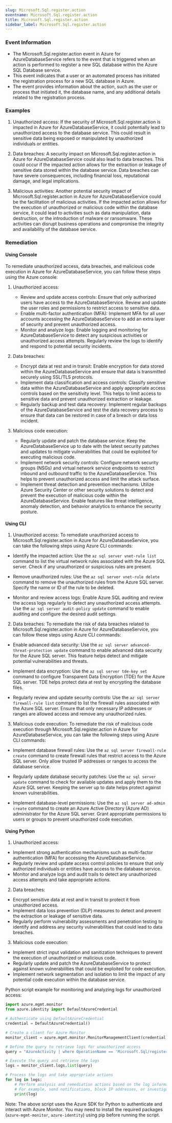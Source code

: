 ```yaml
--- 
slug: Microsoft.Sql.register.action
eventname: Microsoft.Sql.register.action
title: Microsoft.Sql.register.action
sidebar_label: Microsoft.Sql.register.action
---
```

                       
### Event Information

- The Microsoft.Sql.register.action event in Azure for AzureDatabaseService refers to the event that is triggered when an action is performed to register a new SQL database within the Azure SQL Database service.
- This event indicates that a user or an automated process has initiated the registration process for a new SQL database in Azure.
- The event provides information about the action, such as the user or process that initiated it, the database name, and any additional details related to the registration process.


### Examples

1. Unauthorized access: If the security of Microsoft.Sql.register.action is impacted in Azure for AzureDatabaseService, it could potentially lead to unauthorized access to the database service. This could result in sensitive data being exposed or manipulated by unauthorized individuals or entities.

2. Data breaches: A security impact on Microsoft.Sql.register.action in Azure for AzureDatabaseService could also lead to data breaches. This could occur if the impacted action allows for the extraction or leakage of sensitive data stored within the database service. Data breaches can have severe consequences, including financial loss, reputational damage, and legal implications.

3. Malicious activities: Another potential security impact of Microsoft.Sql.register.action in Azure for AzureDatabaseService could be the facilitation of malicious activities. If the impacted action allows for the execution of unauthorized or malicious code within the database service, it could lead to activities such as data manipulation, data destruction, or the introduction of malware or ransomware. These activities can disrupt business operations and compromise the integrity and availability of the database service.

### Remediation

#### Using Console

To remediate unauthorized access, data breaches, and malicious code execution in Azure for AzureDatabaseService, you can follow these steps using the Azure console:

1. Unauthorized access:
   - Review and update access controls: Ensure that only authorized users have access to the AzureDatabaseService. Review and update the user roles and permissions to restrict access to sensitive data.
   - Enable multi-factor authentication (MFA): Implement MFA for all user accounts accessing the AzureDatabaseService to add an extra layer of security and prevent unauthorized access.
   - Monitor and analyze logs: Enable logging and monitoring for AzureDatabaseService to detect any suspicious activities or unauthorized access attempts. Regularly review the logs to identify and respond to potential security incidents.

2. Data breaches:
   - Encrypt data at rest and in transit: Enable encryption for data stored within the AzureDatabaseService and ensure that data is transmitted securely using SSL/TLS protocols.
   - Implement data classification and access controls: Classify sensitive data within the AzureDatabaseService and apply appropriate access controls based on the sensitivity level. This helps to limit access to sensitive data and prevent unauthorized extraction or leakage.
   - Regularly backup and test data recovery: Implement regular backups of the AzureDatabaseService and test the data recovery process to ensure that data can be restored in case of a breach or data loss incident.

3. Malicious code execution:
   - Regularly update and patch the database service: Keep the AzureDatabaseService up to date with the latest security patches and updates to mitigate vulnerabilities that could be exploited for executing malicious code.
   - Implement network security controls: Configure network security groups (NSGs) and virtual network service endpoints to restrict inbound and outbound traffic to the AzureDatabaseService. This helps to prevent unauthorized access and limit the attack surface.
   - Implement threat detection and prevention mechanisms: Utilize Azure Security Center or other security solutions to detect and prevent the execution of malicious code within the AzureDatabaseService. Enable features like threat intelligence, anomaly detection, and behavior analytics to enhance the security posture.

#### Using CLI

1. Unauthorized access: To remediate unauthorized access to Microsoft.Sql.register.action in Azure for AzureDatabaseService, you can take the following steps using Azure CLI commands:

- Identify the impacted action: Use the `az sql server vnet-rule list` command to list the virtual network rules associated with the Azure SQL server. Check if any unauthorized or suspicious rules are present.

- Remove unauthorized rules: Use the `az sql server vnet-rule delete` command to remove the unauthorized rules from the Azure SQL server. Specify the name or ID of the rule to be deleted.

- Monitor and review access logs: Enable Azure SQL auditing and review the access logs regularly to detect any unauthorized access attempts. Use the `az sql server audit-policy update` command to enable auditing and configure the desired audit settings.

2. Data breaches: To remediate the risk of data breaches related to Microsoft.Sql.register.action in Azure for AzureDatabaseService, you can follow these steps using Azure CLI commands:

- Enable advanced data security: Use the `az sql server advanced-threat-protection update` command to enable advanced data security for the Azure SQL server. This feature helps detect and mitigate potential vulnerabilities and threats.

- Implement data encryption: Use the `az sql server tde-key set` command to configure Transparent Data Encryption (TDE) for the Azure SQL server. TDE helps protect data at rest by encrypting the database files.

- Regularly review and update security controls: Use the `az sql server firewall-rule list` command to list the firewall rules associated with the Azure SQL server. Ensure that only necessary IP addresses or ranges are allowed access and remove any unauthorized rules.

3. Malicious code execution: To remediate the risk of malicious code execution through Microsoft.Sql.register.action in Azure for AzureDatabaseService, you can take the following steps using Azure CLI commands:

- Implement database firewall rules: Use the `az sql server firewall-rule create` command to create firewall rules that restrict access to the Azure SQL server. Only allow trusted IP addresses or ranges to access the database service.

- Regularly update database security patches: Use the `az sql server update` command to check for available updates and apply them to the Azure SQL server. Keeping the server up to date helps protect against known vulnerabilities.

- Implement database-level permissions: Use the `az sql server ad-admin create` command to create an Azure Active Directory (Azure AD) administrator for the Azure SQL server. Grant appropriate permissions to users or groups to prevent unauthorized code execution.

#### Using Python

1. Unauthorized access:
- Implement strong authentication mechanisms such as multi-factor authentication (MFA) for accessing the AzureDatabaseService.
- Regularly review and update access control policies to ensure that only authorized individuals or entities have access to the database service.
- Monitor and analyze logs and audit trails to detect any unauthorized access attempts and take appropriate actions.

2. Data breaches:
- Encrypt sensitive data at rest and in transit to protect it from unauthorized access.
- Implement data loss prevention (DLP) measures to detect and prevent the extraction or leakage of sensitive data.
- Regularly perform vulnerability assessments and penetration testing to identify and address any security vulnerabilities that could lead to data breaches.

3. Malicious code execution:
- Implement strict input validation and sanitization techniques to prevent the execution of unauthorized or malicious code.
- Regularly update and patch the AzureDatabaseService to protect against known vulnerabilities that could be exploited for code execution.
- Implement network segmentation and isolation to limit the impact of any potential code execution within the database service.

Python script example for monitoring and analyzing logs for unauthorized access:

```python
import azure.mgmt.monitor
from azure.identity import DefaultAzureCredential

# Authenticate using DefaultAzureCredential
credential = DefaultAzureCredential()

# Create a client for Azure Monitor
monitor_client = azure.mgmt.monitor.MonitorManagementClient(credential)

# Define the query to retrieve logs for unauthorized access
query = "AzureActivity | where OperationName == 'Microsoft.Sql/register/action' and ResultType == 'Failed'"

# Execute the query and retrieve the logs
logs = monitor_client.logs.list(query)

# Process the logs and take appropriate actions
for log in logs:
    # Perform analysis and remediation actions based on the log information
    # For example, send notifications, block IP addresses, or investigate further
    print(log)
```

Note: The above script uses the Azure SDK for Python to authenticate and interact with Azure Monitor. You may need to install the required packages (`azure-mgmt-monitor`, `azure-identity`) using pip before running the script.


 